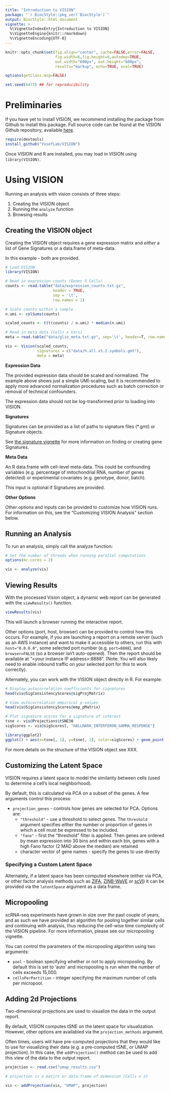 ```yaml
---
title: "Introduction to VISION"
package: "`r BiocStyle::pkg_ver('BiocStyle')`"
output: BiocStyle::html_document
vignette: >
  %\VignetteIndexEntry{Introduction to VISION}
  %\VignetteEngine{knitr::rmarkdown}
  %\VignetteEncoding{UTF-8}
---
```


``` r

knitr::opts_chunk$set(fig.align="center", cache=FALSE,error=FALSE,
                      fig.width=6,fig.height=6,autodep=TRUE,
                      out.width="600px", out.height="600px",
                      results="markup", echo=TRUE, eval=TRUE)

options(getClass.msg=FALSE)

set.seed(6473) ## for reproducibility

```

# Preliminaries

If you have yet to install VISION, we recommend installing the package from Github to install this package. Full source code can be found at the VISION Github repository, available [here](http://www.github.com/YosefLab/VISION).

```r
require(devtools)
install_github("YosefLab/VISION")
```

Once VISION and R are installed, you may load in VISION using `library(VISION)`.

# Using VISION

Running an analysis with vision consists of three steps:

1. Creating the VISION object
2. Running the `analyze` function
3. Browsing results

## Creating the VISION object

Creating the VISION object requires a gene expression matrix and *either* a list of Gene Signatures or a data.frame of meta-data.

In this example - both are provided.

```r
# Load VISION
library(VISION)

# Read in expression counts (Genes X Cells)
counts <- read.table("data/expression_counts.txt.gz",
                     header = TRUE,
                     sep = '\t',
                     row.names = 1)

# Scale counts within a sample
n.umi <- colSums(counts)

scaled_counts <- t(t(counts) / n.umi) * median(n.umi)

# Read in meta data (Cells x Vars)
meta = read.table("data/glio_meta.txt.gz", sep='\t', header=T, row.names=1)

vis <- Vision(scaled_counts,
              signatures = c("data/h.all.v5.2.symbols.gmt"),
              meta = meta)
```

**Expression Data**

The provided expression data should be scaled and normalized.  The example above shows just a simple UMI-scaling, but it is recommended to apply more advanced normalization procedures such as batch correction or removal of technical confounders.

The expression data should not be log-transformed prior to loading into VISION.

**Signatures**

Signatures can be provided as a list of paths to signature files (\*.gmt) or Signature objects.

See [the signature vignette](Signatures.html) for more information on finding or creating gene Signatures.

**Meta Data**

An R data.frame with cell-level meta-data.  This could be confounding variables (e.g. percentage of mitochondrial RNA, number of genes detected) or experimental covariates (e.g. genotype, donor, batch).

This input is optional if Signatures are provided.

**Other Options**

Other options and inputs can be provided to customize how VISION runs.  For information on this, see the "Customizing VISION Analysis" section below.

## Running an Analysis

To run an analysis, simply call the analyze function:

```r
# Set the number of threads when running parallel computations
options(mc.cores = 2)

vis <- analyze(vis)
```

## Viewing Results

With the processed Vision object, a dynamic web report can be generated with the `viewResults()` function.

```r
viewResults(vis)
```

This will launch a browser running the interactive report.

Other options (port, host, browser) can be provided to control how this occurs.  For example, if you are launching a report on a remote server (such as an AWS instance) and want to make it accessible to others, run this with `host="0.0.0.0"`, some selected port number (e.g. `port=8888`), and `browser=FALSE` (so a browser isn't auto-opened).  Then the report should be available at "\<your instance IP address\>:8888".  (Note:  You will also likely need to enable inbound traffic on your selected port for this to work correctly).

Alternately, you can work with the VISION object directly in R. For example:

```r
# Display autocorrelation coefficients for signatures
head(vis@SigConsistencyScores@sigProjMatrix)

# View autocorrelation empirical p-values
head(vis@SigConsistencyScores@emp_pMatrix)

# Plot signature scores for a signature of interest
tsne <- vis@Projections$tSNE30
sigScores <- vis@sigScores[, "HALLMARK_INTERFERON_GAMMA_RESPONSE"]

library(ggplot2)
ggplot() + aes(x=tsne[, 1], y=tsne[, 2], color=sigScores) + geom_point()
```

For more details on the structure of the VISION object see XXX.


## Customizing the Latent Space

VISION requires a latent space to model the similarity between cells (used to determine a cell's local neighborhood).

By default, this is calculated via PCA on a subset of the genes.  A few arguments control this process:

- `projection_genes` - controls how genes are selected for PCA.  Options are:
    - `"threshold"` - use a threshold to select genes.  The `threshold` argument specifies either the number or proportion of genes in which a cell must be expressed to be included.
    - `"fano"` - first the "threshold" filter is applied.  Then genes are ordered by mean expression into 30 bins and within each bin, genes with a high Fano factor (2 MAD above the median) are retained
    - character vector of gene names - specify the genes to use directly

### Specifying a Custom Latent Space

Alternately, if a latent space has been computed elsewhere (either via PCA, or other factor analysis methods such as [ZIFA](https://github.com/epierson9/ZIFA), [ZINB-WaVE](https://github.com/drisso/zinbwave) or [scVI](https://github.com/YosefLab/scVI)) it can be provided via the `latentSpace` argument as a data frame.

## Micropooling

scRNA-seq experiments have grown in size over the past couple of years, and as such we have provided an algorithm for pooling together similar cells and continuing with analysis, thus reducing the cell-wise time complexity of the VISION pipeline. For more information, please see our micropooling vignette.

You can control the parameters of the micropooling algorithm using two arguments:

- `pool` - boolean specifying whether or not to apply micropooling.  By default this is set to 'auto' and micropooling is run when the number of cells exceeds 15,000.
- `cellsPerPartition` - integer specifying the maximum number of cells per micropool.


## Adding 2d Projections

Two-dimensional projections are used to visualize the data in the output report.

By default, VISION computes tSNE on the latent space for visualization.  However, other options are availabled via the `projection_methods` argument.

Often times, users will have pre-computed projections that they would like to use for visualizing their data (e.g. a pre-computed tSNE, or UMAP projection). In this case, the `addProjection()` method can be used to add this view of the data to the output report.

```r
projection <- read.csv("umap_results.csv")

# projection is a matirx or data.frame of dimension (Cells x 2)

vis <- addProjection(vis, "UMAP", projection)
```
